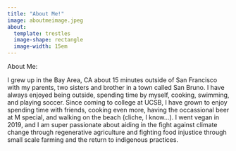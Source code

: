 ```yaml
---
title: "About Me!"
image: aboutmeimage.jpeg
about: 
  template: trestles
  image-shape: rectangle
  image-width: 15em
---
```


About Me:

I grew up in the Bay Area, CA about 15 minutes outside of San Francisco with my parents, two sisters and brother in a town called San Bruno. I have always enjoyed being outside, spending time by myself, cooking, swimming, and playing soccer. Since coming to college at UCSB, I have grown to enjoy spending time with friends, cooking even more, having the occassional beer at M special, and walking on the beach (cliche, I know...). I went vegan in 2019, and I am super passionate about aiding in the fight against climate change through regenerative agriculture and fighting food injustice through small scale farming and the return to indigenous practices. 